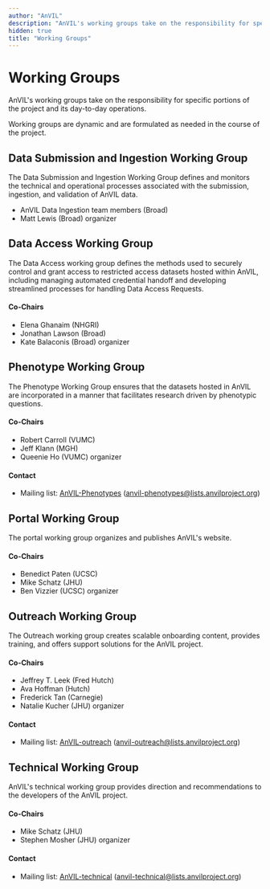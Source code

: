 ```yaml
---
author: "AnVIL"
description: "AnVIL's working groups take on the responsibility for specific portions of the project and its day-to-day operations."
hidden: true
title: "Working Groups"
---
```


# Working Groups

<Alert icon={false} severity="info">
  AnVIL's working groups take on the responsibility for specific portions of the
  project and its day-to-day operations.
</Alert>

Working groups are dynamic and are formulated as needed in the course of the project.

## Data Submission and Ingestion Working Group

The Data Submission and Ingestion Working Group defines and monitors the technical and operational processes associated with the submission, ingestion, and validation of AnVIL data.

- AnVIL Data Ingestion team members (Broad)
- Matt Lewis (Broad) organizer

## Data Access Working Group

The Data Access working group defines the methods used to securely control and grant access to restricted access datasets hosted within AnVIL, including managing automated credential handoff and developing streamlined processes for handling Data Access Requests.

#### Co-Chairs

- Elena Ghanaim (NHGRI)
- Jonathan Lawson (Broad)
- Kate Balaconis (Broad) organizer

## Phenotype Working Group

The Phenotype Working Group ensures that the datasets hosted in AnVIL are incorporated in a manner that facilitates research driven by phenotypic questions.

#### Co-Chairs

- Robert Carroll (VUMC)
- Jeff Klann (MGH)
- Queenie Ho (VUMC) organizer

#### Contact

- Mailing list: [AnVIL-Phenotypes](https://lists.anvilproject.org/lists/anvil-phenotypes.lists.anvilproject.org/) ([anvil-phenotypes@lists.anvilproject.org](mailto:anvil-phenotypes@lists.anvilproject.org))

## Portal Working Group

The portal working group organizes and publishes AnVIL's website.

#### Co-Chairs

- Benedict Paten (UCSC)
- Mike Schatz (JHU)
- Ben Vizzier (UCSC) organizer

## Outreach Working Group

The Outreach working group creates scalable onboarding content, provides training, and offers support solutions for the AnVIL project.

#### Co-Chairs

- Jeffrey T. Leek (Fred Hutch)
- Ava Hoffman (Hutch)
- Frederick Tan (Carnegie)
- Natalie Kucher (JHU) organizer

#### Contact

- Mailing list: [AnVIL-outreach](https://lists.anvilproject.org/lists/anvil-outreach.lists.anvilproject.org/) ([anvil-outreach@lists.anvilproject.org](mailto:anvil-outreach@lists.anvilproject.org))

## Technical Working Group

AnVIL's technical working group provides direction and recommendations to the developers of the AnVIL project.

#### Co-Chairs

- Mike Schatz (JHU)
- Stephen Mosher (JHU) organizer

#### Contact

- Mailing list: [AnVIL-technical](https://lists.anvilproject.org/lists/anvil-technical.lists.anvilproject.org/) ([anvil-technical@lists.anvilproject.org](mailto:anvil-technical@lists.anvilproject.org))

